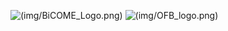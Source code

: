 ![(img/BiCOME_Logo.png)](https://www.bicome.info)
![(img/OFB_logo.png)](https://doi.org/10.1016/j.ecolind.2020.107184)
